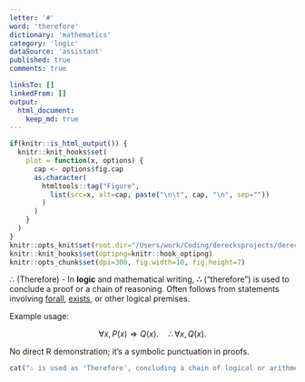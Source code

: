 ```yaml
---
letter: '#'
word: 'therefore'
dictionary: 'mathematics'
category: 'logic'
dataSource: 'assistant'
published: true
comments: true

linksTo: []
linkedFrom: []
output:
  html_document:
    keep_md: true
---
```


```r
if(knitr::is_html_output()) {
  knitr::knit_hooks$set(
    plot = function(x, options) {
      cap <- options$fig.cap
      as.character(
        htmltools::tag("Figure",
          list(src=x, alt=cap, paste("\n\t", cap, "\n", sep=""))
        )
      )
    }
  )
}
knitr::opts_knit$set(root.dir="/Users/work/Coding/derecksprojects/derecksnotes.com-playground/derecksnotes.com/client/src/app/dictionaries/mathematics/definitions")
knitr::knit_hooks$set(optipng=knitr::hook_optipng)
knitr::opts_chunk$set(dpi=300, fig.width=10, fig.height=7)
```

<a id="therefore">∴ (Therefore)</a> - In **logic** and mathematical writing, **∴** (“therefore”) is used to conclude a proof or a chain of reasoning. Often follows from statements involving [forall](#forall), [exists](#exists), or other logical premises.

Example usage:

$$
\forall x, P(x)\Rightarrow Q(x). \quad \therefore \forall x, Q(x).
$$

No direct R demonstration; it’s a symbolic punctuation in proofs.  
```r
cat("∴ is used as 'Therefore', concluding a chain of logical or arithmetic steps.")
```
